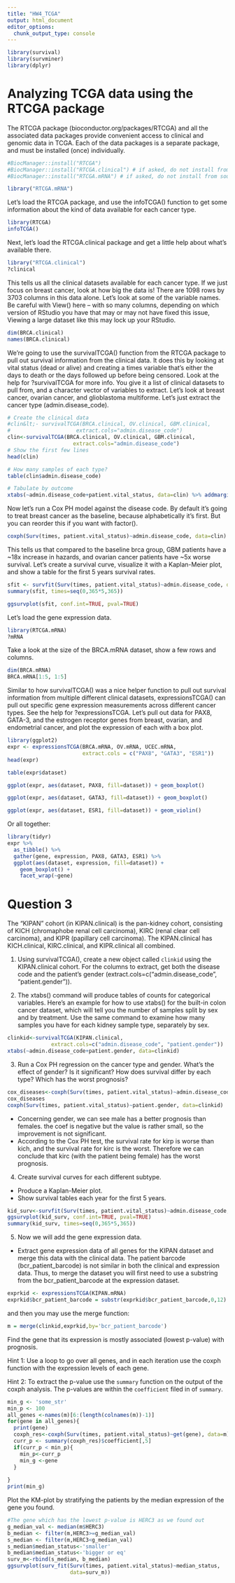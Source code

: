 ---
title: "HW4_TCGA"
output: html_document
editor_options: 
  chunk_output_type: console
---

```{r}
library(survival)
library(survminer)
library(dplyr)
```

# Analyzing TCGA data using the RTCGA package

The RTCGA package (bioconductor.org/packages/RTCGA) and all the associated data packages provide convenient access to clinical and genomic data in TCGA. Each of the data packages is a separate package, and must be installed (once) individually.

```{r}

#BiocManager::install("RTCGA")
#BiocManager::install("RTCGA.clinical") # if asked, do not install from #source.
#BiocManager::install("RTCGA.mRNA") # if asked, do not install from source.

library("RTCGA.mRNA")

```

Let’s load the RTCGA package, and use the infoTCGA() function to get some information about the kind of data available for each cancer type.

```{r}
library(RTCGA) 
infoTCGA()
```

Next, let’s load the RTCGA.clinical package and get a little help about what’s available there.

```{r echo=FALSE}
library("RTCGA.clinical")
?clinical
```

This tells us all the clinical datasets available for each cancer type. If we just focus on breast cancer, look at how big the data is! There are 1098 rows by 3703 columns in this data alone. Let’s look at some of the variable names. Be careful with View() here – with so many columns, depending on which version of RStudio you have that may or may not have fixed this issue, Viewing a large dataset like this may lock up your RStudio.

```{r echo=FALSE}
dim(BRCA.clinical)
names(BRCA.clinical)
```

We’re going to use the survivalTCGA() function from the RTCGA package to pull out survival information from the clinical data. It does this by looking at vital status (dead or alive) and creating a times variable that’s either the days to death or the days followed up before being censored. Look at the help for ?survivalTCGA for more info. You give it a list of clinical datasets to pull from, and a character vector of variables to extract. Let’s look at breast cancer, ovarian cancer, and glioblastoma multiforme. Let’s just extract the cancer type (admin.disease_code).

```{r}
# Create the clinical data
#clin&lt;- survivalTCGA(BRCA.clinical, OV.clinical, GBM.clinical, 
#                     extract.cols="admin.disease_code")
clin<-survivalTCGA(BRCA.clinical, OV.clinical, GBM.clinical, 
                     extract.cols="admin.disease_code")
# Show the first few lines
head(clin)
```

```{r}
# How many samples of each type?
table(clin$admin.disease_code)
```

```{r}
# Tabulate by outcome
xtabs(~admin.disease_code+patient.vital_status, data=clin) %>% addmargins()
```

Now let’s run a Cox PH model against the disease code. By default it’s going to treat breast cancer as the baseline, because alphabetically it’s first. But you can reorder this if you want with factor().

```{r}
coxph(Surv(times, patient.vital_status)~admin.disease_code, data=clin)
```

This tells us that compared to the baseline brca group, GBM patients have a ~18x increase in hazards, and ovarian cancer patients have ~5x worse survival. Let’s create a survival curve, visualize it with a Kaplan-Meier plot, and show a table for the first 5 years survival rates.


```{r}
sfit <- survfit(Surv(times, patient.vital_status)~admin.disease_code, data=clin)
summary(sfit, times=seq(0,365*5,365))
```

```{r}
ggsurvplot(sfit, conf.int=TRUE, pval=TRUE)
```

Let’s load the gene expression data.

```{r}
library(RTCGA.mRNA)
?mRNA
```

Take a look at the size of the BRCA.mRNA dataset, show a few rows and columns.

```{r}
dim(BRCA.mRNA)
BRCA.mRNA[1:5, 1:5]
```

Similar to how survivalTCGA() was a nice helper function to pull out survival information from multiple different clinical datasets, expressionsTCGA() can pull out specific gene expression measurements across different cancer types. See the help for ?expressionsTCGA. Let’s pull out data for PAX8, GATA-3, and the estrogen receptor genes from breast, ovarian, and endometrial cancer, and plot the expression of each with a box plot.

```{r}
library(ggplot2)
expr <- expressionsTCGA(BRCA.mRNA, OV.mRNA, UCEC.mRNA,
                        extract.cols = c("PAX8", "GATA3", "ESR1"))
head(expr)
```

```{r}
table(expr$dataset)
```

```{r}
ggplot(expr, aes(dataset, PAX8, fill=dataset)) + geom_boxplot()
```

```{r}
ggplot(expr, aes(dataset, GATA3, fill=dataset)) + geom_boxplot()
```

```{r}
ggplot(expr, aes(dataset, ESR1, fill=dataset)) + geom_violin()
```

Or all together:

```{r}
library(tidyr)
expr %>% 
  as_tibble() %>% 
  gather(gene, expression, PAX8, GATA3, ESR1) %>% 
  ggplot(aes(dataset, expression, fill=dataset)) + 
    geom_boxplot() + 
    facet_wrap(~gene)
```

# Question 3

The “KIPAN” cohort (in KIPAN.clinical) is the pan-kidney cohort, consisting of KICH (chromaphobe renal cell carcinoma), KIRC (renal clear cell carcinoma), and KIPR (papillary cell carcinoma). The KIPAN.clinical has KICH.clinical, KIRC.clinical, and KIPR.clinical all combined.

1. Using survivalTCGA(), create a new object called `clinkid` using the KIPAN.clinical cohort. For the columns to extract, get both the disease code and the patient’s gender (extract.cols=c("admin.disease_code", "patient.gender")). 

2. The xtabs() command will produce tables of counts for categorical variables. Here’s an example for how to use xtabs() for the built-in colon cancer dataset, which will tell you the number of samples split by sex and by treatment.
Use the same command to examine how many samples you have for each kidney sample type, separately by sex.

```{r, eval=FALSE}
clinkid<-survivalTCGA(KIPAN.clinical, 
              extract.cols=c("admin.disease_code", "patient.gender"))
xtabs(~admin.disease_code+patient.gender, data=clinkid)
```

3. Run a Cox PH regression on the cancer type and gender. What’s the effect of gender? Is it significant? How does survival differ by each type? Which has the worst prognosis?
```{r, eval=FALSE}
cox_diseases<-coxph(Surv(times, patient.vital_status)~admin.disease_code, data=clinkid)
cox_diseases
coxph(Surv(times, patient.vital_status)~patient.gender, data=clinkid)
```
- Concerning gender, we can see male has a better prognosis than females. the coef is negative but the value is rather small, so the improvement is not significant.
- According to the Cox PH test, the survival rate for kirp is worse than kich, and the survival rate for kirc is the worst. Therefore we can conclude that kirc (with the patient being female) has the worst prognosis.


4. Create survival curves for each different subtype.
+ Produce a Kaplan-Meier plot.
+ Show survival tables each year for the first 5 years.
```{r}
kid_surv<-survfit(Surv(times, patient.vital_status)~admin.disease_code, data=clinkid)
ggsurvplot(kid_surv, conf.int=TRUE, pval=TRUE)
summary(kid_surv, times=seq(0,365*5,365))

```


5. Now we will add the gene expression data.

+ Extract gene expression data of all genes for the KIPAN dataset and merge this data with the
clinical data.
The patient barcode (bcr_patient_barcode) is not similar in both the clinical and expression data.
Thus, to merge the dataset you will first need to use a substring from the bcr_patient_barcode at the expression dataset.

```{r, eval=FALSE}
exprkid <- expressionsTCGA(KIPAN.mRNA)
exprkid$bcr_patient_barcode = substr(exprkid$bcr_patient_barcode,0,12)
```

and then you may use the merge function:

```{r, eval=FALSE}
m = merge(clinkid,exprkid,by='bcr_patient_barcode')
```

Find the gene that its expression is mostly associated (lowest p-value) with prognosis. 

Hint 1: Use a loop to go over all genes, and in each iteration use the coxph function with the expression levels of each gene.

Hint 2: To extract the p-value use the `summary` function on the output of the coxph analysis.
The p-values are within the `coefficient` filed in of `summary`.
```{r}
min_g <- 'some_str'
min_p <- 100
all_genes <-names(m)[6:(length(colnames(m))-1)]
for(gene in all_genes){
  print(gene)
  coxph_res<-coxph(Surv(times, patient.vital_status)~get(gene), data=m)
  curr_p <- summary(coxph_res)$coefficient[,5]
  if(curr_p < min_p){
    min_p<-curr_p
    min_g <-gene
  }
  
}
print(min_g)


```

Plot the KM-plot by stratifying the patients by the median expression of the gene you found.

```{r}
#The gene which has the lowest p-value is HERC3 as we found out
g_median_val <- median(m$HERC3)
b_median <- filter(m,HERC3>=g_median_val)
s_median <- filter(m,HERC3<g_median_val)
s_median$median_status<-'smaller'
b_median$median_status<-'bigger or eq'
surv_m<-rbind(s_median, b_median)
ggsurvplot(surv_fit(Surv(times, patient.vital_status)~median_status,
                    data=surv_m))
```
